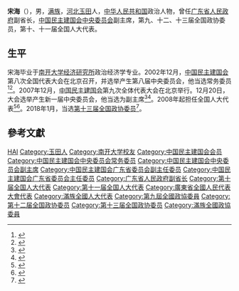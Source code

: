 '''宋海'''（{{bd|1951年|7月|}}），男，[[满族|满族]]，[[河北|河北]][[玉田|玉田]]人，[[中华人民共和国|中华人民共和国]]政治人物，曾任[[广东省人民政府|广东省人民政府]]副省长，[[中国民主建国会中央委员会|中国民主建国会中央委员会]]副主席，第九、十二、十三届全国政协委员，第十、十一届全国人大代表。

== 生平 ==
宋海毕业于[[南开大学经济研究所|南开大学经济研究所]]政治经济学专业。2002年12月，[[中国民主建国会|中国民主建国会]]第八次全国代表大会在北京召开，并选举产生第八届中央委员会，他当选常务委员<ref>{{Cite book|title=中华人民共和国年鉴 2003 总第23期|last=中华人民共和国年鉴编辑部编辑|publisher=中华人民共和国年鉴社|year=2003.11|pages=277}}</ref><ref>{{Cite book|title=中国改革开放新时期年鉴 2002年|last=[[王振川|王振川]]主编|publisher=[[中国民主法制出版社|中国民主法制出版社]]|year=2014|isbn=978-7-5162-0674-4|location=北京|pages=1090}}</ref>。2007年12月，[[中国民主建国会|中国民主建国会]]第九次全体代表大会在北京举行。12月20日，大会选举产生新一届中央委员会，他当选为副主席<ref>{{Cite book|title=中华人民共和国年鉴 2008|last=中华人民共和国年鉴编辑部|publisher=中华人民共和国年鉴社|year=2008|pages=207}}</ref><ref>{{Cite book|title=中国人物年鉴 2007 总第19卷|last=中国人物年鉴社编辑|publisher=中国人物年鉴社|year=2007|pages=97-98}}</ref>。2008年起担任全国人大代表<ref>{{cite web|author=新华网|title=第十一届全国人大代表|url=http://news.xinhuanet.com/ziliao/2008-03/03/content_7708230.htm?node=36628|publisher=新华网|accessdate=2014-01-07|archive-date=2014-01-10|archive-url=https://web.archive.org/web/20140110211415/http://news.xinhuanet.com/ziliao/2008-03/03/content_7708230.htm?node=36628|dead-url=no}}</ref><ref>{{cite news|title=全国人大代表信息-宋海|url=http://210.82.31.1:8084/delegate/viewDelegate.action?dbid=111858|accessdate=2013-04-05|newspaper=全国人大网|archive-url=https://web.archive.org/web/20140522053115/http://www.npc.gov.cn/delegate/viewDelegate.action?dbid=111858|archive-date=2014-05-22|dead-url=yes}}</ref>。2018年1月，当选[[中国人民政治协商会议第十三届全国委员会委员名单|第十三届全国政协委员]]<ref>{{Cite web|url=http://sports.163.com/18/0126/06/D92BRKK400051C89.html|title=中国人民政治协商会议第十三届全国委员会委员名单|accessdate=2018-01-26|last=|work=网易|archive-url=https://web.archive.org/web/20180127143232/http://sports.163.com/18/0126/06/D92BRKK400051C89.html|archive-date=2018-01-27|dead-url=yes}}</ref>。

== 參考文獻 ==
{{reflist}}

{{Navboxes 
| title  = 宋海在[[中国民主建国会|中国民主建国会]]的职务
| list1  =
{{中国民主建国会第八届中央委员会}}
{{中国民主建国会第九届中央委员会}}
{{中国民主建国会第十届中央委员会}}
}}

{{Authority control}}
{{DEFAULTSORT:Song宋}}
[[Category:宋姓|HAI]]
[[Category:玉田人|Category:玉田人]]
[[Category:南开大学校友|Category:南开大学校友]]
[[Category:中国民主建国会会员|Category:中国民主建国会会员]]
[[Category:中国民主建国会中央委员会常务委员|Category:中国民主建国会中央委员会常务委员]]
[[Category:中国民主建国会中央委员会副主席|Category:中国民主建国会中央委员会副主席]]
[[Category:中国民主建国会广东省委员会副主任委员|Category:中国民主建国会广东省委员会副主任委员]]
[[Category:中国民主建国会广东省委员会主任委员|Category:中国民主建国会广东省委员会主任委员]]
[[Category:广东省人民政府副省长|Category:广东省人民政府副省长]]
[[Category:第十届全国人大代表|Category:第十届全国人大代表]]
[[Category:第十一届全国人大代表|Category:第十一届全国人大代表]]
[[Category:廣東省全國人民代表大會代表|Category:廣東省全國人民代表大會代表]]
[[Category:滿族全國人大代表|Category:滿族全國人大代表]]
[[Category:第九屆全國政協委員|Category:第九屆全國政協委員]]
[[Category:第十二届全国政协委员|Category:第十二届全国政协委员]]
[[Category:第十三届全国政协委员|Category:第十三届全国政协委员]]
[[Category:滿族全國政協委員|Category:滿族全國政協委員]]